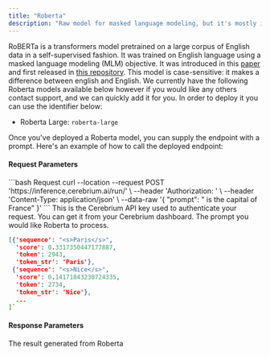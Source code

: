 ```yaml
---
title: "Roberta"
description: "Raw model for masked language modeling, but it's mostly intended to be fine-tuned on a downstream task"
---
```


RoBERTa is a transformers model pretrained on a large corpus of English data in a self-supervised fashion. It was trained on English language using a masked language modeling (MLM) objective.
It was introduced in this [paper](https://arxiv.org/abs/1907.11692) and first released in [this repository](https://github.com/pytorch/fairseq/tree/master/examples/roberta). This model is case-sensitive: it makes a difference between english and English.
We currently have the following Roberta models available below however if you would like any others contact support, and we can quickly add it for you. In order to deploy it you can use the identifier below:
- Roberta Large: `roberta-large`

Once you've deployed a Roberta model, you can supply the endpoint with a prompt. Here's an example of how to call the deployed endpoint:

#### Request Parameters

<RequestExample>
```bash Request
  curl --location --request POST 'https://inference.cerebrium.ai/run/<YOUR_ENDPOINT>' \
      --header 'Authorization: <API_KEY>' \
      --header 'Content-Type: application/json' \
      --data-raw '{
        "prompt": "<mask> is the capital of France"
    }'
```
</RequestExample>

<ParamField header="Authorization" type="string" required>
  This is the Cerebrium API key used to authenticate your request. You can get it from your Cerebrium dashboard.
</ParamField>
<ParamField body="prompt" type="string" required>
   The prompt you would like Roberta to process.
</ParamField>

<ResponseExample>

```json Response
[{'sequence': "<s>Paris</s>",
  'score': 0.3317350447177887,
  'token': 2943,
  'token_str': 'Paris'},
 {'sequence': "<s>Nice</s>",
  'score': 0.14171843230724335,
  'token': 2734,
  'token_str': 'Nice'},
  ...
]`    
```
</ResponseExample>

#### Response Parameters

<ResponseField name="result" type="string" required>
  The result generated from Roberta
</ResponseField>


